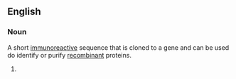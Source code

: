 ==English==

===Noun===
{{en-noun}}
A short [[immunoreactive]] sequence that is cloned to a gene and can be used do identify or purify [[recombinant]] proteins.
# {{defn|English}}